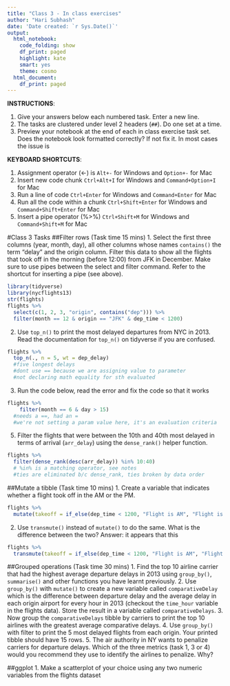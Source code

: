 ```yaml
---
title: "Class 3 - In class exercises"
author: "Hari Subhash"
date: 'Date created: `r Sys.Date()`'
output:
  html_notebook:
    code_folding: show
    df_print: paged
    highlight: kate
    smart: yes
    theme: cosmo
  html_document:
    df_print: paged
---
```

**INSTRUCTIONS**:

1. Give your answers below each numbered task. Enter a new line.
2. The tasks are clustered under level 2 headers (`##`). Do one set at a time.
3. Preview your notebook at the end of each in class exercise task set. Does the notebook look formatted correctly? If not fix it. In most cases the issue is

**KEYBOARD SHORTCUTS**:

1) Assignment operator (<-) is `Alt+-` for Windows and `Option+-` for Mac
2) Insert new code chunk `Ctrl+Alt+I` for Windows and `Command+Option+I` for Mac
3) Run a line of code `Ctrl+Enter` for Windows and `Command+Enter` for Mac
4) Run all the code within a chunk `Ctrl+Shift+Enter` for Windows and `Command+Shift+Enter` for Mac
5) Insert a pipe operator (%>%) `Ctrl+Shift+M` for Windows and `Command+Shift+M` for Mac

#Class 3 Tasks
##Filter rows (Task time 15 mins)
1. Select the first three columns (year, month, day), all other columns whose names `contains()` the term "delay" and the origin column.
Filter this data to show all the flights that took off in the morning (before 12:00) from JFK in December. Make sure to use pipes between the select and filter command. Refer to the shortcut for inserting a pipe (see above).
```r
library(tidyverse)
library(nycflights13)
str(flights)
flights %>% 
  select(c(1, 2, 3, "origin", contains("dep"))) %>% 
  filter(month == 12 & origin == "JFK" & dep_time < 1200)

```



2. Use `top_n()` to print the most delayed departures from NYC in 2013. Read the documentation for `top_n()` on tidyverse if you are confused.

```r
flights %>% 
  top_n(., n = 5, wt = dep_delay)
  #five longest delays
  #dont use == because we are assigning value to parameter
  #not declaring math equality for sth evaluated
```


3. Run the code below, read the error and fix the code so that it works
```r
flights %>% 
    filter(month == 6 & day > 15)
  #needs a ==, had an =
  #we're not setting a param value here, it's an evaluation criteria


```
5. Filter the flights that were between the 10th and 40th most delayed in terms of arrival (`arr_delay`) using the `dense_rank()` helper function.

```r
flights %>% 
  filter(dense_rank(desc(arr_delay)) %in% 10:40)
  # %in% is a matching operator, see notes
  #ties are eliminated b/c dense_rank, ties broken by data order
```


##Mutate a tibble (Task time 10 mins)
1. Create a variable that indicates whether a flight took off in the AM or the PM.
```r
flights %>% 
  mutate(takeoff = if_else(dep_time < 1200, "Flight is AM", "Flight is PM"))
```
   


2. Use `transmute()` instead of `mutate()` to do the same. What is the difference between the two?
Answer: it appears that this 
```r
flights %>% 
  transmute(takeoff = if_else(dep_time < 1200, "Flight is AM", "Flight is PM"))
```


##Grouped operations (Task time 30 mins)
1. Find the top 10 airline carrier that had the highest average departure delays in 2013 using `group_by()`, `summarise()` and other functions you have learnt previously.
2. Use `group_by()` with `mutate()` to create a new variable called `comparativeDelay` which is the difference between departure delay and the average delay in each origin airport for every hour in 2013 (checkout the `time_hour` variable in the flights data). Store the result in a variable called `comparativeDelays`.
3. Now group the `comparativeDelays` tibble by carriers to print the top 10 airlines with the greatest average comparative delays.
4. Use `group_by()` with filter to print the 5 most delayed flights from each origin. Your printed tibble should have 15 rows.
5. The air authority in NY wants to penalize carriers for departure delays. Which of the three metrics (task 1, 3 or 4) would you recommend they use to identify the airlines to penalize. Why?

##ggplot
1. Make a scatterplot of your choice using any two numeric variables from the flights dataset


